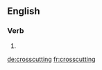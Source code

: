 ==English==

===Verb===
{{head|en}}

# {{present participle of|crosscut|lang=en}}

[[de:crosscutting]]
[[fr:crosscutting]]